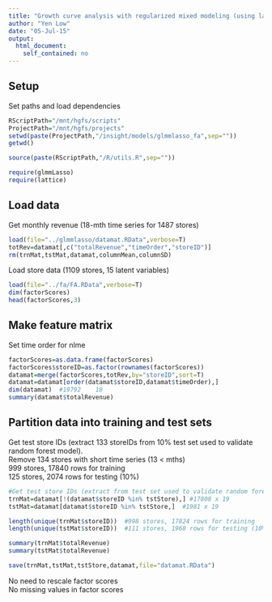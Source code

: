 ```yaml
---
title: "Growth curve analysis with regularized mixed modeling (using latent factors)"
author: "Yen Low"
date: "05-Jul-15"
output: 
  html_document:
    self_contained: no
---
```

  
## Setup
Set paths and load dependencies
```r
RScriptPath="/mnt/hgfs/scripts"
ProjectPath="/mnt/hgfs/projects"
setwd(paste(ProjectPath,"/insight/models/glmmlasso_fa",sep=""))
getwd()

source(paste(RScriptPath,"/R/utils.R",sep=""))

require(glmmLasso)
require(lattice)
```

## Load data
Get monthly revenue (18-mth time series for 1487 stores)
```r
load(file="../glmmlasso/datamat.RData",verbose=T)
totRev=datamat[,c("totalRevenue","timeOrder","storeID")]
rm(trnMat,tstMat,datamat,columnMean,columnSD)
```

Load store data (1109 stores, 15 latent variables)
```r
load(file="../fa/FA.RData",verbose=T)
dim(factorScores)
head(factorScores,3)
```

## Make feature matrix
Set time order for nlme
```r
factorScores=as.data.frame(factorScores)
factorScores$storeID=as.factor(rownames(factorScores))
datamat=merge(factorScores,totRev,by="storeID",sort=T)
datamat=datamat[order(datamat$storeID,datamat$timeOrder),]
dim(datamat)  #19792    18
summary(datamat$totalRevenue)
```

## Partition data into training and test sets
Get test store IDs (extract 133 storeIDs from 10% test set used to validate random forest model).  
Remove 134 stores with short time series (13 < mths)  
999 stores, 17840 rows for training  
125 stores, 2074 rows for testing (10%)  
```r
#Get test store IDs (extract from test set used to validate random forest model)
trnMat=datamat[!(datamat$storeID %in% tstStore),] #17808 x 19
tstMat=datamat[datamat$storeID %in% tstStore,]  #1981 x 19

length(unique(trnMat$storeID))  #998 stores, 17824 rows for training
length(unique(tstMat$storeID))  #111 stores, 1968 rows for testing (10%)

summary(trnMat$totalRevenue)
summary(tstMat$totalRevenue)

save(trnMat,tstMat,tstStore,datamat,file="datamat.RData")
```

No need to rescale factor scores  
No missing values in factor scores



